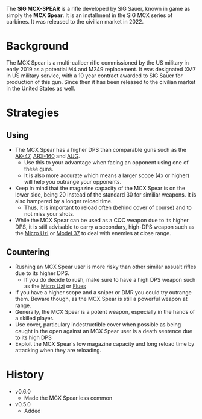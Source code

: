 The **SIG MCX-SPEAR** is a rifle developed by SIG Sauer, known in game as simply the **MCX Spear**. It is an installment in the SIG MCX series of carbines. It was released to the civilian market in 2022.

# Background

The MCX Spear is a multi-caliber rifle commissioned by the US military in early 2019 as a potential M4 and M249 replacement. It was designated XM7 in US military service, with a 10 year contract awarded to SIG Sauer for production of this gun. Since then it has been released to the civilian market in the United States as well.

# Strategies

## Using

- The MCX Spear has a higher DPS than comparable guns such as the [AK-47](/weapons/guns/ak47), [ARX-160](/weapons/guns/arx160) and [AUG](/weapons/guns/aug).
  - Use this to your advantage when facing an opponent using one of these guns.
  - It is also more accurate which means a larger scope (4x or higher) will help you outrange your opponents.
- Keep in mind that the magazine capacity of the MCX Spear is on the lower side, being 20 instead of the standard 30 for similiar weapons. It is also hampered by a longer reload time.
  - Thus, it is important to reload often (behind cover of course) and to not miss your shots.
- While the MCX Spear can be used as a CQC weapon due to its higher DPS, it is still advisable to carry a secondary, high-DPS weapon such as the [Micro Uzi](/weapons/guns/micro_uzi) or [Model 37](/weapons/guns/model_37) to deal with enemies at close range.

## Countering

- Rushing an MCX Spear user is more risky than other similar assualt rifles due to its higher DPS.
  - If you do decide to rush, make sure to have a high DPS weapon such as the [Micro Uzi](/weapons/guns/micro_uzi) or [Flues](/weapons/guns/flues)
- If you have a higher scope and a sniper or DMR you could try outrange them. Beware though, as the MCX Spear is still a powerful weapon at range.
- Generally, the MCX Spear is a potent weapon, especially in the hands of a skilled player.
- Use cover, particulary indestructible cover when possible as being caught in the open against an MCX Spear user is a death sentence due to its high DPS
- Exploit the MCX Spear's low magazine capacity and long reload time by attacking when they are reloading.

# History
- v0.6.0
  - Made the MCX Spear less common
- v0.5.0
  - Added
